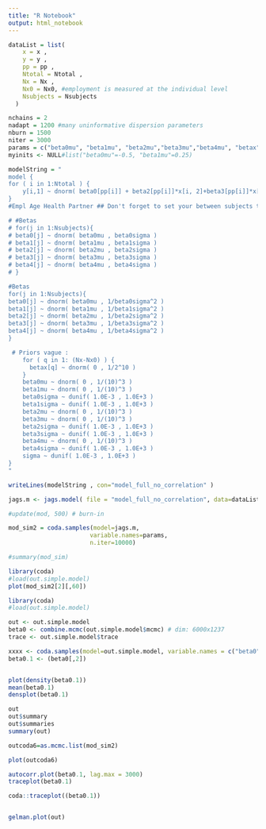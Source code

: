 ```yaml
---
title: "R Notebook"
output: html_notebook
---
```


```r

dataList = list(
    x = x ,
    y = y ,
    pp = pp ,
    Ntotal = Ntotal ,
    Nx = Nx ,
    Nx0 = Nx0, #employment is measured at the individual level
    Nsubjects = Nsubjects 
  )

```

```r
nchains = 2
nadapt = 1200 #many uninformative dispersion parameters
nburn = 1500
niter = 3000
params = c("beta0mu", "beta1mu", "beta2mu","beta3mu","beta4mu", "betax", "beta0")#c("betax", "y")
myinits <- NULL#list("beta0mu"=-0.5, "beta1mu"=0.25)
```

```r
modelString = "
model {
for ( i in 1:Ntotal ) {
	y[i,1] ~ dnorm( beta0[pp[i]] + beta2[pp[i]]*x[i, 2]+beta3[pp[i]]*x[i,3]+beta4[pp[i]]*x[i,4] + sum( betax[1:Nx0] * x[i,(Nx-Nx0+1):Nx] ), 1/sigma^2 )
} 
#Empl Age Health Partner ## Don't forget to set your between subjects to the end of X!

# #Betas
# for(j in 1:Nsubjects){
# beta0[j] ~ dnorm( beta0mu , beta0sigma )
# beta1[j] ~ dnorm( beta1mu , beta1sigma )
# beta2[j] ~ dnorm( beta2mu , beta2sigma )
# beta3[j] ~ dnorm( beta3mu , beta3sigma )
# beta4[j] ~ dnorm( beta4mu , beta4sigma )
# }

#Betas
for(j in 1:Nsubjects){
beta0[j] ~ dnorm( beta0mu , 1/beta0sigma^2 )
beta1[j] ~ dnorm( beta1mu , 1/beta1sigma^2 )
beta2[j] ~ dnorm( beta2mu , 1/beta2sigma^2 )
beta3[j] ~ dnorm( beta3mu , 1/beta3sigma^2 )
beta4[j] ~ dnorm( beta4mu , 1/beta4sigma^2 )
}

 # Priors vague :
    for ( q in 1: (Nx-Nx0) ) {
      betax[q] ~ dnorm( 0 , 1/2^10 )
    }
    beta0mu ~ dnorm( 0 , 1/(10)^3 ) 
    beta1mu ~ dnorm( 0 , 1/(10)^3 )
    beta0sigma ~ dunif( 1.0E-3 , 1.0E+3 )  
    beta1sigma ~ dunif( 1.0E-3 , 1.0E+3 )
    beta2mu ~ dnorm( 0 , 1/(10)^3 ) 
    beta3mu ~ dnorm( 0 , 1/(10)^3 )
    beta2sigma ~ dunif( 1.0E-3 , 1.0E+3 )  
    beta3sigma ~ dunif( 1.0E-3 , 1.0E+3 )
    beta4mu ~ dnorm( 0 , 1/(10)^3 ) 
    beta4sigma ~ dunif( 1.0E-3 , 1.0E+3 )  
    sigma ~ dunif( 1.0E-3 , 1.0E+3 )
}
"

writeLines(modelString , con="model_full_no_correlation" )
```



```r

jags.m <- jags.model( file = "model_full_no_correlation", data=dataList, inits=myinits, n.chains=2, n.adapt=500 )

```

```r

#update(mod, 500) # burn-in

mod_sim2 = coda.samples(model=jags.m,
                       variable.names=params,
                       n.iter=10000)

#summary(mod_sim)

```

```r
library(coda)
#load(out.simple.model)
plot(mod_sim2[2][,60])

```


```r
library(coda)
#load(out.simple.model)

out <- out.simple.model
beta0 <- combine.mcmc(out.simple.model$mcmc) # dim: 6000x1237
trace <- out.simple.model$trace

xxxx <- coda.samples(model=out.simple.model, variable.names = c("beta0", "betax"), n.iter = 3000)
beta0.1 <- (beta0[,2])


plot(density(beta0.1))
mean(beta0.1)
densplot(beta0.1)

out
out$summary
out$summaries
summary(out)

outcoda6=as.mcmc.list(mod_sim2)

plot(outcoda6)

autocorr.plot(beta0.1, lag.max = 3000) 
traceplot(beta0.1)

coda::traceplot((beta0.1))


gelman.plot(out)

```

